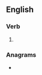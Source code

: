 ==English==

===Verb===
{{head|en|verb form}}

# {{en-third-person singular of|misdirect}}

===Anagrams===
* {{anagrams|en|a=cdeiimrsst|creditisms|miscredits}}